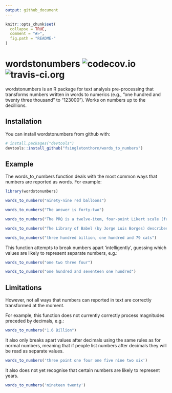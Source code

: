 ```yaml
---
output: github_document
---
```


<!-- README.md is generated from README.Rmd. Please edit that file -->

```r
knitr::opts_chunk$set(
  collapse = TRUE,
  comment = "#>",
  fig.path = "README-"
)
```

# wordstonumbers   ![codecov.io](https://codecov.io/gh/fsingletonthorn/words_to_numbers/branch/master/graph/badge.svg) ![travis-ci.org](https://travis-ci.org/fsingletonthorn/words_to_numbers.svg?branch=master)


wordstonumbers is an R package for text analysis pre-processing that transforms numbers written in words to numerics (e.g., “one hundred and twenty three thousand” to “123000”). Works on numbers up to the decillions.

## Installation

You can install wordstonumbers from github with:

```r
# install.packages("devtools")
devtools::install_github("fsingletonthorn/words_to_numbers")
```

## Example

The words_to_numbers function deals with the most common ways that numbers are reported as words. For example:

```r
library(wordstonumbers)

words_to_numbers("ninety-nine red balloons")
```

```r

words_to_numbers("The answer is forty-two")
```

```r

words_to_numbers("The PRQ is a twelve-item, four-point Likert scale (from one = Never to four = Very Often) with three sub-scores.")
```

```r
words_to_numbers("The Library of Babel (by Jorge Luis Borges) describes a library that contains all possible four-hundred and ten page books made with a character set of twenty five characters (twenty two letters, as well as spaces, periods, and commas), with eighty lines per book and forty characters per line.")
```

```r
words_to_numbers("three hundred billion, one hundred and 79 cats")
```

This function attempts to break numbers apart 'intelligently', guessing which values are likely to represent separate numbers, e.g.:

```r
words_to_numbers("one two three four")
```

```r
words_to_numbers("one hundred and seventeen one hundred")
```

## Limitations

However, not all ways that numbers can reported in text are correctly transformed at the moment. 

For example, this function does not currently correctly process magnitudes preceded by decimals, e.g.:

```r
words_to_numbers("1.6 Billion")
```

It also only breaks apart values after decimals using the same rules as for normal numbers, meaning that if people list numbers after decimals they will be read as separate values.

```r
words_to_numbers('three point one four one five nine two six')
```

It also does not yet recognise that certain numbers are likely to represent years.

```r
words_to_numbers('nineteen twenty')
```

